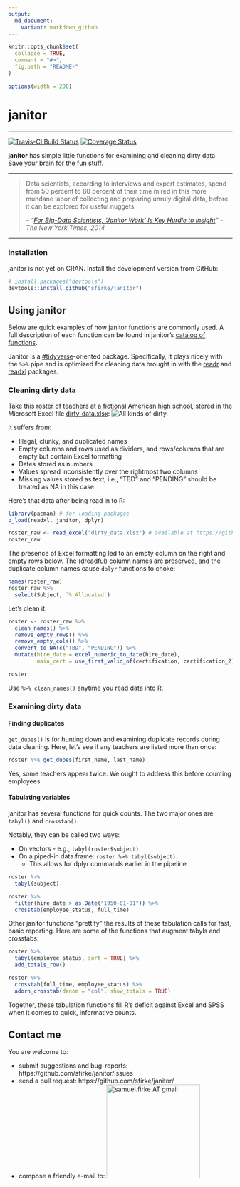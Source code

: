 ```yaml
---
output:
  md_document:
    variant: markdown_github
---
```


<!-- README.md is generated from README.Rmd. Please edit that file -->

```r
knitr::opts_chunk$set(
  collapse = TRUE, 
  comment = "#>",
  fig.path = "README-"  
)

options(width = 200)
```

# janitor
***********************
[![Travis-CI Build Status](https://travis-ci.org/sfirke/janitor.svg?branch=master)](https://travis-ci.org/sfirke/janitor)
[![Coverage Status](https://img.shields.io/codecov/c/github/sfirke/janitor/master.svg)](https://codecov.io/github/sfirke/janitor?branch=master)


**janitor** has simple little functions for examining and cleaning dirty data.  Save your brain for the fun stuff.

<hr/>
>Data scientists, according to interviews and expert estimates, spend from 50 percent to 80 percent of their time mired in this more mundane labor of collecting and preparing unruly digital data, before it can be explored for useful nuggets.
>
> -- *"[For Big-Data Scientists, 'Janitor Work' Is Key Hurdle to Insight](http://www.nytimes.com/2014/08/18/technology/for-big-data-scientists-hurdle-to-insights-is-janitor-work.html)" - The New York Times, 2014*

<hr/>

### Installation

janitor is not yet on CRAN.  Install the development version from GitHub:

```r
# install.packages("devtools")
devtools::install_github("sfirke/janitor")
```


## Using janitor

Below are quick examples of how janitor functions are commonly used.  A full description of each function can be found in janitor's [catalog of functions](https://github.com/sfirke/janitor/blob/master/vignettes/introduction.md).  

Janitor is a [#tidyverse](https://github.com/hadley/tidyverse/blob/master/vignettes/manifesto.Rmd)-oriented package.  Specifically, it plays nicely with the `%>%` pipe and is optimized for cleaning data brought in with the [readr](https://github.com/hadley/readr) and [readxl](https://github.com/hadley/readxl) packages.

### Cleaning dirty data

Take this roster of teachers at a fictional American high school, stored in the Microsoft Excel file [dirty_data.xlsx](https://github.com/sfirke/janitor/blob/master/dirty_data.xlsx):
![All kinds of dirty.](dirty_data.PNG)

It suffers from:

* Illegal, clunky, and duplicated names
* Empty columns and rows used as dividers, and rows/columns that are empty but contain Excel formatting
* Dates stored as numbers
* Values spread inconsistently over the rightmost two columns
* Missing values stored as text, i.e., "TBD" and "PENDING" should be treated as NA in this case


Here's that data after being read in to R:
```r
library(pacman) # for loading packages
p_load(readxl, janitor, dplyr)

roster_raw <- read_excel("dirty_data.xlsx") # available at https://github.com/sfirke/janitor/blob/master/dirty_data.xlsx
roster_raw
```

The presence of Excel formatting led to an empty column on the right and empty rows below.  The (dreadful) column names are preserved, and the duplicate column names cause `dplyr` functions to choke:
```r
names(roster_raw)
roster_raw %>%
  select(Subject, `% Allocated`)
```

Let's clean it:
```r
roster <- roster_raw %>%
  clean_names() %>%
  remove_empty_rows() %>%
  remove_empty_cols() %>%
  convert_to_NA(c("TBD", "PENDING")) %>%
  mutate(hire_date = excel_numeric_to_date(hire_date),
         main_cert = use_first_valid_of(certification, certification_2))

roster
```

Use `%>% clean_names()` anytime you read data into R.

### Examining dirty data

#### Finding duplicates
`get_dupes()` is for hunting down and examining duplicate records during data cleaning.  Here, let's see if any teachers are listed more than once:
```r
roster %>% get_dupes(first_name, last_name)
```

Yes, some teachers appear twice.  We ought to address this before counting employees.

#### Tabulating variables
janitor has several functions for quick counts.  The two major ones are `tabyl()` and `crosstab()`.

Notably, they can be called two ways:

* On vectors - e.g., `tabyl(roster$subject)`
* On a piped-in data.frame: `roster %>% tabyl(subject)`.
    * This allows for dplyr commands earlier in the pipeline

```r
roster %>%
  tabyl(subject)

roster %>%
  filter(hire_date > as.Date("1950-01-01")) %>%
  crosstab(employee_status, full_time)
```

Other janitor functions "prettify" the results of these tabulation calls for fast, basic reporting.  Here are some of the functions that augment tabyls and crosstabs:
```r
roster %>%
  tabyl(employee_status, sort = TRUE) %>%
  add_totals_row()

roster %>%
  crosstab(full_time, employee_status) %>%
  adorn_crosstab(denom = "col", show_totals = TRUE)

```


Together, these tabulation functions fill R's deficit against Excel and SPSS when it comes to quick, informative counts.

## Contact me

You are welcome to:

* submit suggestions and bug-reports: https://github.com/sfirke/janitor/issues
* send a pull request: https://github.com/sfirke/janitor/
* compose a friendly e-mail to: <img src = "http://samfirke.com/wp-content/uploads/2016/07/email_address_whitespace_top.png" alt = "samuel.firke AT gmail" width = "210"/>
